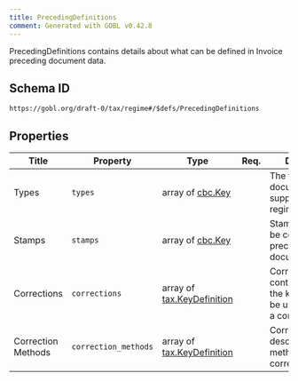 ```yaml
---
title: PrecedingDefinitions
comment: Generated with GOBL v0.42.8
---
```


PrecedingDefinitions contains details about what can be defined in Invoice preceding document data.

## Schema ID

`https://gobl.org/draft-0/tax/regime#/$defs/PrecedingDefinitions`

## Properties

| Title              | Property             | Type                                                      | Req. | Description                                                                            |
|--------------------|----------------------|-----------------------------------------------------------|------|----------------------------------------------------------------------------------------|
| Types              | `types`              | array of [cbc.Key](/draft-0/cbc/key)                      |      | The types of sub-documents supported by the regime                                     |
| Stamps             | `stamps`             | array of [cbc.Key](/draft-0/cbc/key)                      |      | Stamps that must be copied from the preceding document.                                |
| Corrections        | `corrections`        | array of [tax.KeyDefinition](/draft-0/tax/key_definition) |      | Corrections contains a list of all the keys that can be used to identify a correction. |
| Correction Methods | `correction_methods` | array of [tax.KeyDefinition](/draft-0/tax/key_definition) |      | CorrectionMethods describe the methods used to correct an invoice.                     |

